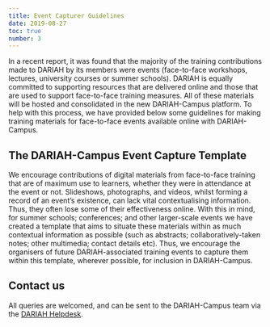 ```yaml
---
title: Event Capturer Guidelines
date: 2019-08-27
toc: true
number: 3
---
```


In a recent report, it was found that the majority of the training contributions
made to DARIAH by its members were events (face-to-face workshops, lectures,
university courses or summer schools). DARIAH is equally committed to supporting
resources that are delivered online and those that are used to support
face-to-face training measures. All of these materials will be hosted and
consolidated in the new DARIAH-Campus platform. To help with this process, we
have provided below some guidelines for making training materials for
face-to-face events available online with DARIAH-Campus.

## The DARIAH-Campus Event Capture Template

We encourage contributions of digital materials from face-to-face training that
are of maximum use to learners, whether they were in attendance at the event or
not. Slideshows, photographs, and videos, whilst forming a record of an event’s
existence, can lack vital contextualising information. Thus, they often lose
some of their effectiveness online. With this in mind, for summer schools;
conferences; and other larger-scale events we have created a template that aims
to situate these materials within as much contextual information as possible
(such as abstracts; collaboratively-taken notes; other multimedia; contact
details etc). Thus, we encourage the organisers of future DARIAH-associated
training events to capture them within this template, wherever possible, for
inclusion in DARIAH-Campus.

## Contact us

All queries are welcomed, and can be sent to the DARIAH-Campus team via the
[DARIAH Helpdesk](https://www.dariah.eu/helpdesk/).
